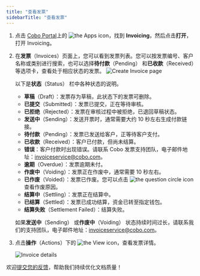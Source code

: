 ```yaml
---
title: "查看发票"
sidebarTitle: "查看发票"
---
```

1. 点击 [Cobo Portal](https://portal.cobo.com/login)上的 <img src="/en/images/common/icon_apps.svg" className="icon" alt="the Apps icon"/>，找到 **Invoicing**，然后点击**打开**，打开 Invoicing。
2. 在**发票**（Invoices）页面上，您可以看到发票列表。您可以按发票编号、客户名称或类别进行搜索，也可以选择**待付款**（Pending） 和**已收款**（Received）等选项卡，查看处于相应状态的发票。
    <img src="/en/images/portal-apps/invoicing/view_invoices.png" className="screenshot_full_screen" alt="Create Invoice page"/>
    
    以下是**状态**（Status） 栏中各种状态的说明。

    - **草稿**（Draft）：发票存为草稿，此状态下的发票可删除。
    - **已提交**（Submitted）：发票已提交，正在等待审核。
    - **已拒绝**（Rejected）：发票在审核过程中被拒绝，已退回草稿状态。
    - **发送中**（Sending）：发送开票时，通常需要大约 10 秒左右生成付款链接。
    - **待付款**（Pending）：发票已发送给客户，正等待客户支付。
    - **已收款**（Received）：客户已付款，但尚未结算。
    - **错误**：客户付款时出现错误。请联系 Cobo 发票支持团队，电子邮件地址：[invoiceservice@cobo.com](mailto:invoiceservice@cobo.com)。
    - **逾期**（Overdue）：发票逾期未付。
    - **作废中**（Voiding）：发票正在作废中，通常需要 10 秒左右。
    - **已作废**（Voided）：发票已作废。您可以点击 <img src="/en/images/common/icon_question_circle.svg" className="icon" alt="the question circle icon"/> 查看作废原因。
    - **结算中**（Settling）：发票正在结算中。
    - **已结算**（Settled）：发票已成功结算，资金已转至指定钱包。
    - **结算失败**（Settlement Failed）：结算失败。

    <Note>如果**发送中**（Sending） 或**作废中**（Voiding） 状态持续时间过长，请联系我们的支持团队，电子邮件地址：[invoiceservice@cobo.com](mailto:invoiceservice@cobo.com)。</Note>

3. 点击**操作**（Actions）下的 <img src="/en/images/common/icon_view.svg" className="icon" alt="the View icon"/>，查看发票详情。 

    <img src="/en/images/portal-apps/invoicing/invoice_details.png" className="screenshot_full_screen" alt="Invoice details"/>
<Tip>欢迎[提交您的反馈](https://forms.zohopublic.com/cobo/form/DocumentFeedbackForm/formperma/QvLOhxJv1_JMsJ-1dleZ8Itb_7rzN-LtgvsDdxosoVI?referrername=manuals)，帮助我们持续优化文档质量！</Tip>
